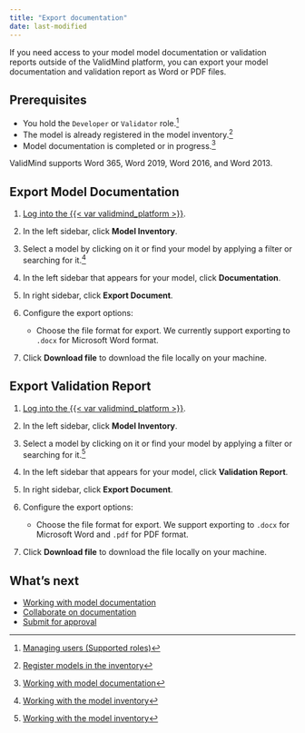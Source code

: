 ```yaml
---
title: "Export documentation"
date: last-modified
---
```


If you need access to your model model documentation or validation reports outside of the ValidMind platform, you can export your model documentation and validation report as Word or PDF files.

## Prerequisites

- You hold the `Developer` or `Validator` role.[^1]
- The model is already registered in the model inventory.[^2]
- Model documentation is completed or in progress.[^3]

::: {.callout}
ValidMind supports Word 365, Word 2019, Word 2016, and Word 2013.
:::

## Export Model Documentation

1. [Log into the {{< var validmind_platform >}}](/guide/log-into-validmind.qmd).

2. In the left sidebar, click **Model Inventory**.

3. Select a model by clicking on it or find your model by applying a filter or searching for it.[^4]

4. In the left sidebar that appears for your model, click **Documentation**.

5. In right sidebar, click **Export Document**.

6. Configure the export options:

   <!--- - Check **Include comment threads** to include comment threads in the exported file.
   - Check **Section activity logs** to include a history of changes in each section of the documentation. --->
   - Choose the file format for export. We currently support exporting to `.docx` for Microsoft Word format.

5. Click **Download file** to download the file locally on your machine.

## Export Validation Report

1. [Log into the {{< var validmind_platform >}}](/guide/log-into-validmind.qmd).

2. In the left sidebar, click **Model Inventory**.

3. Select a model by clicking on it or find your model by applying a filter or searching for it.[^5]

<!--- NR Mar 2024 this option does not yet exist --->
4. In the left sidebar that appears for your model, click **Validation Report**.

5. In right sidebar, click **Export Document**.

6. Configure the export options:

   <!--- - Check **Include comment threads** to include comment threads in the exported file.
   - Check **Section activity logs** to include a history of changes in each section of the documentation. --->
   - Choose the file format for export. We support exporting to `.docx` for Microsoft Word and `.pdf` for PDF format.

7. Click **Download file** to download the file locally on your machine.

## What's next

* [Working with model documentation](working-with-model-documentation.qmd)
* [Collaborate on documentation](collaborate-with-others.qmd)
* [Submit for approval](submit-for-approval.qmd)




<!-- FOOTNOTES -->

[^1]: [Managing users (Supported roles)](/guide/configuration/managing-users.qmd#supported-roles)

[^2]: [Register models in the inventory](/guide/model-inventory/register-models-in-inventory.qmd)

[^3]: [Working with model documentation](working-with-model-documentation.qmd)

[^4]: [Working with the model inventory](/guide/model-inventory/working-with-model-inventory.qmd#search-filter-and-sort-models)

[^5]: [Working with the model inventory](/guide/model-inventory/working-with-model-inventory.qmd#search-filter-and-sort-models)

